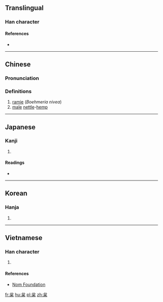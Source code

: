 ==Translingual==

===Han character===
{{Han char|rn=75|rad=木|as=05|sn=9|four=2390<sub>4</sub>|canj=戈口木 (IRD)|ids=⿱[[台]][[木]]}}

====References====
* {{Han ref|kx=0517.060|dkj=14582|dj=0905.030|hdz=21191.070|uh=67B2|ud=26546|bh=CF56|bd=53078}}

----

==Chinese==
{{zh-forms}}

===Pronunciation===
{{zh-pron
|m=xǐ
|c=saai2
|mc=y
|oc=y
|ma=
|cat=n
}}

===Definitions===
# [[ramie]] (''Boehmeria nivea'')
# [[male]] [[nettle]]-[[hemp]]

----

==Japanese==

===Kanji===
{{ja-kanji|grade=|rs=木05}}

# {{defn|lang=ja|sort=木05}}

====Readings====
* {{ja-readings|on=[[し]] (shi)|kun=[[からむし]] (karamushi)}}

----

==Korean==

===Hanja===
{{ko-hanja|hangeul=시|eumhun=|rv=si|mr=si|y=si}}

# {{defn|lang=ko|sort=木05}}

----

==Vietnamese==

===Han character===
{{vi-readings|rs=木05| hanviet = tí}}

# {{defn|lang=vi|sort=木05}}

====References====
*[http://nomfoundation.org/common/nom_details.php?codepoint=67b2 Nom Foundation]

[[fr:枲]]
[[hu:枲]]
[[pl:枲]]
[[zh:枲]]